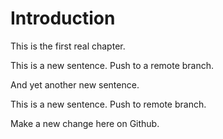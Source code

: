 # Introduction

This is the first real chapter.


This is a new sentence. Push to a remote branch.

And yet another new sentence.

This is a new sentence. Push to remote branch.

Make a new change here on Github.
